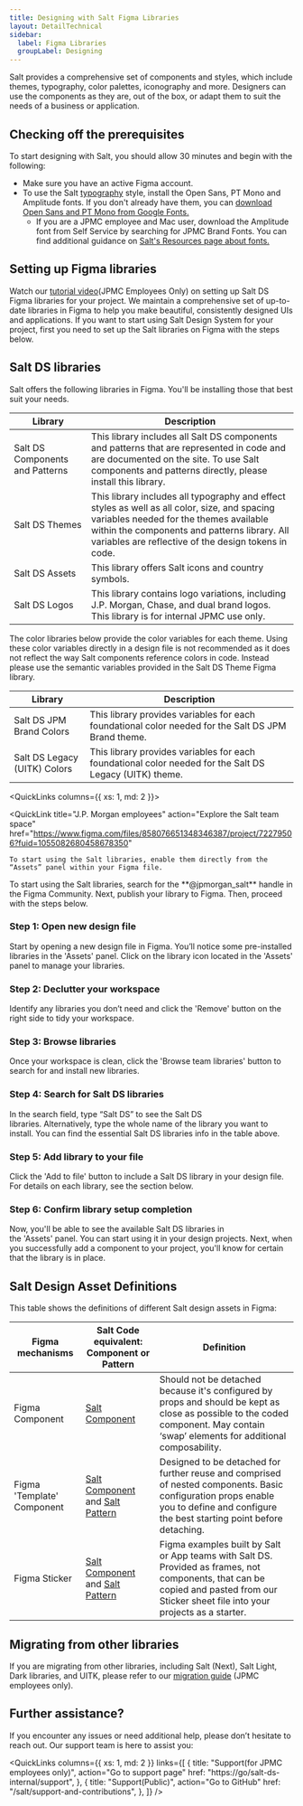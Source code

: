 ```yaml
---
title: Designing with Salt Figma Libraries
layout: DetailTechnical
sidebar:
  label: Figma Libraries
  groupLabel: Designing
---
```


Salt provides a comprehensive set of components and styles, which include themes, typography, color palettes, iconography and more. Designers can use the components as they are, out of the box, or adapt them to suit the needs of a business or application.

## Checking off the prerequisites

To start designing with Salt, you should allow 30 minutes and begin with the following:

- Make sure you have an active Figma account.
- To use the Salt [typography](https://www.saltdesignsystem.com/salt/foundations/typography) style, install the Open Sans, PT Mono and Amplitude fonts. If you don't already have them, you can [download Open Sans and PT Mono from Google Fonts.](https://fonts.google.com/share?selection.family=Open+Sans:ital,wght@0,300;0,400;0,500;0,600;0,700;0,800;1,300;1,400;1,500;1,600;1,700;1,800|PT+Mono)
  - If you are a JPMC employee and Mac user, download the Amplitude font from Self Service by searching for JPMC Brand Fonts. You can find additional guidance on [Salt's Resources page about fonts.](https://go/salt-ds/resources/index)

## Setting up Figma libraries

Watch our [tutorial video](https://go/salt-ds/content/insights/tutorials/20250109-saltds-figma-getting-started)(JPMC Employees Only) on setting up Salt DS Figma libraries for your project.
We maintain a comprehensive set of up-to-date libraries in Figma to help you make beautiful, consistently designed UIs and applications. If you want to start using Salt Design System for your project, first you need to set up the Salt libraries on Figma with the steps below.

## Salt DS libraries

Salt offers the following libraries in Figma. You'll be installing those that best suit your needs.

| Library                         | Description                                                                                                                                                                                                                                     |
| ------------------------------- | ----------------------------------------------------------------------------------------------------------------------------------------------------------------------------------------------------------------------------------------------- |
| Salt DS Components and Patterns | This library includes all Salt DS components and patterns that are represented in code and are documented on the site. To use Salt components and patterns directly, please install this library.                                               |
| Salt DS Themes                  | This library includes all typography and effect styles as well as all color, size, and spacing variables needed for the themes available within the components and patterns library. All variables are reflective of the design tokens in code. |
| Salt DS Assets                  | This library offers Salt icons and country symbols.                                                                                                                                                                                             |
| Salt DS Logos                   | This library contains logo variations, including J.P. Morgan, Chase, and dual brand logos. This library is for internal JPMC use only.                                                                                                          |

<Callout title="Salt DS JPM Brand Colors, Legacy (UITK) Colors libraries">
The color libraries below provide the color variables for each theme. Using these color variables directly in a design file is not recommended as it does not reflect the way Salt components reference colors in code. Instead please use the semantic variables provided in the Salt DS Theme Figma library.
</Callout>

| Library                         | Description                                                                                                                                                                                                                                     |
| ------------------------------- | ----------------------------------------------------------------------------------------------------------------------------------------------------------------------------------------------------------------------------------------------- |
| Salt DS JPM Brand Colors        | This library provides variables for each foundational color needed for the Salt DS JPM Brand theme.                                                                                                                                             |
| Salt DS Legacy (UITK) Colors    | This library provides variables for each foundational color needed for the Salt DS Legacy (UITK) theme.                                                                                                                                         |

<QuickLinks columns={{ xs: 1, md: 2 }}>

  <QuickLink
    title="J.P. Morgan employees"
    action="Explore the Salt team space"
    href="https://www.figma.com/files/858076651348346387/project/72279506?fuid=1055082680458678350"
  >
    To start using the Salt libraries, enable them directly from the “Assets” panel within your Figma file.
  </QuickLink>
  <QuickLink
    title="Community users"
    action="Explore the Community"
    href="https://www.figma.com/@jpmorgan_salt"
  >
    To start using the Salt libraries, search for the **@jpmorgan_salt** handle in the Figma Community. Next, publish your library to Figma. Then, proceed with the steps below.
  </QuickLink>
</QuickLinks>

### Step 1: Open new design file
Start by opening a new design file in Figma. You’ll notice some pre-installed libraries in the 'Assets' panel. Click on the library icon located in the 'Assets' panel to manage your libraries.
<Diagram
  src="/img/design-getting-started/get-started-step1.png"
  srcDark="/img/design-getting-started/get-started-step1-dark.png"
  alt="Screenshot of navigating to Figma assets panel"
  border
  background="secondary"
/>

### Step 2: Declutter your workspace
Identify any libraries you don’t need and click the 'Remove' button on the right side to tidy your workspace.
<Diagram
  src="/img/design-getting-started/get-started-step2.png"
  srcDark="/img/design-getting-started/get-started-step2-dark.png"
  alt="Screenshot of decluttering workspace"
  border
  background="secondary"
/>

### Step 3: Browse libraries
Once your workspace is clean, click the 'Browse team libraries' button to search for and install new libraries.
<Diagram
  src="/img/design-getting-started/get-started-step3.png"
  srcDark="/img/design-getting-started/get-started-step3-dark.png"
  alt="Screenshot of clicking Browse team libraries button"
  border
  background="secondary"
/>

### Step 4: Search for Salt DS libraries
In the search field, type “Salt DS” to see the Salt DS libraries. Alternatively, type the whole name of the library you want to install. You can find the essential Salt DS libraries info in the table above.
<Diagram
  src="/img/design-getting-started/get-started-step4.png"
  srcDark="/img/design-getting-started/get-started-step4-dark.png"
  alt="Screenshot of searching Sald DS libraries"
  border
  background="secondary"
/>

### Step 5: Add library to your file
Click the 'Add to file' button to include a Salt DS library in your design file. For details on each library, see the section below.
<Diagram
  src="/img/design-getting-started/get-started-step5.png"
  srcDark="/img/design-getting-started/get-started-step5-dark.png"
  alt="Screenshot of clicking Add to file button"
  border
  background="secondary"
/>

### Step 6: Confirm library setup completion
Now, you'll be able to see the available Salt DS libraries in the 'Assets' panel. You can start using it in your design projects. Next, when you successfully add a component to your project, you'll know for certain that the library is in place.
<Diagram
  src="/img/design-getting-started/get-started-step6.png"
  srcDark="/img/design-getting-started/get-started-step6-dark.png"
  alt="Screenshot of Sald DS components and Patterns library has been installed on assets panel"
  border
  background="secondary"
/>

## Salt Design Asset Definitions

This table shows the definitions of different Salt design assets in Figma:

| Figma mechanisms           | Salt Code equivalent: Component or Pattern                                          | Definition                                                                                                                                                                                                         |
| -------------------------- | ----------------------------------------------------------------------------------- | ------------------------------------------------------------------------------------------------------------------------------------------------------------------------------------------------------------------ |
| Figma Component            | [Salt Component](/salt/components/index/)                                           | Should not be detached because it's configured by props and should be kept as close as possible to the coded component. May contain ‘swap’ elements for additional composability.                       |
| Figma 'Template' Component | [Salt Component](/salt/components/index/) and [Salt Pattern](/salt/patterns/index/) | Designed to be detached for further reuse and comprised of nested components. Basic configuration props enable you to define and configure the best starting point before detaching.|
| Figma Sticker              | [Salt Component](/salt/components/index/) and [Salt Pattern](/salt/patterns/index/) | Figma examples built by Salt or App teams with Salt DS. Provided as frames, not components, that can be copied and pasted from our Sticker sheet file into your projects as a starter.                           |

## Migrating from other libraries

If you are migrating from other libraries, including Salt (Next), Salt Light, Dark libraries, and UITK, please refer to our [migration guide](https://go/salt-ds-internal/product/migration-strategies/salt-ds-figma-libraries/index) (JPMC employees only).


## Further assistance?

If you encounter any issues or need additional help, please don’t hesitate to reach out. Our support team is here to assist you:

<QuickLinks
  columns={{ xs: 1, md: 2 }}
  links={[
    {
      title: "Support(for JPMC employees only)",
      action="Go to support page"
      href: "https://go/salt-ds-internal/support",
    },
    {
      title: "Support(Public)",
      action="Go to GitHub"
      href: "/salt/support-and-contributions",
    },
  ]}
/>

